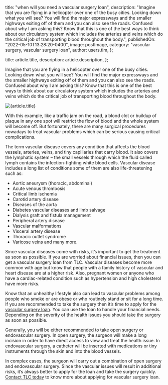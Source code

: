 
  title: "when will you need a vascular surgery loan",
  description:
    "Imagine that you are flying in a helicopter over one of the busy cities. Looking down what you will see? You will find the major expressways and the smaller highways exiting off of them and you can also see the roads. Confused about why I am asking this? Know that this is one of the best ways to think about our circulatory system which includes the arteries and veins which do the critical job of transporting blood throughout the body.",
  publishedOn: "2022-05-10T13:28:20-0400",
  image: postImage,
  category: "vascular surgery, vascular surgery loan",
  author: users.tim,
};

  title: article.title,
  description: article.description,
};


Imagine that you are flying in a helicopter over one of the busy cities. Looking down what you will see? You will find the major expressways and the smaller highways exiting off of them and you can also see the roads. Confused about why I am asking this? Know that this is one of the best ways to think about our circulatory system which includes the arteries and veins which do the critical job of transporting blood throughout the body.

<Image src={postImage} alt={article.title} />

With this example, like a traffic jam on the road, a blood clot or buildup of plaque in any one spot will restrict the flow of blood and the whole system will become off. But fortunately, there are many surgical procedures nowadays to treat vascular problems which can be serious causing critical complications.

The term vascular disease covers any condition that affects the blood vessels, arteries, veins, and tiny capillaries that carry blood. It also covers the lymphatic system – the small vessels through which the fluid called lymph contains the infection-fighting white blood cells. Vascular disease includes a long list of conditions some of them are also life-threatening such as:

- Aortic aneurysm (thoracic, abdominal)
- Acute venous thrombosis
- Critical limb ischemia
- Carotid artery disease
- Diseases of the aorta
- Diabetes vascular diseases and limb salvage
- Dialysis graft and fistula management
- Peripheral artery disease
- Vascular malformations
- Visceral artery disease
- Thoracic outlet syndrome
- Varicose veins and many more.

Since vascular diseases come with risks, it’s important to get the treatment as soon as possible. If you are worried about financial issues, then you can get a vascular surgery loan from TLC. Vascular diseases become more common with age but know that people with a family history of vascular and heart disease are at a higher risk. Also, pregnant women or anyone who have a cardiac-related condition such as hypertension and high cholesterol have more risks.

Know that an unhealthy lifestyle also can lead to vascular problems among people who smoke or are obese or who routinely stand or sit for a long time. If you are recommended to take the surgery then it’s time to apply for the [vascular surgery loan](https://medical.tlc.com.au/vascular-surgery/). You can use the loan to handle your financial needs. Depending on the severity of the health issues you should take the surgery as soon as possible.

Generally, you will be either recommended to take open surgery or endovascular surgery. In open surgery, the surgeon will make a long incision in order to have direct access to view and treat the health issue. In endovascular surgery, a catheter will be inserted with medications or tiny instruments through the skin and into the blood vessels.

In complex cases, the surgeon will carry out a combination of open surgery and endovascular surgery. Since the vascular issues will result in additional risks, it’s always better to apply for the loan and take the surgery quickly. [Contact TLC today](https://tlc.com.au/contact-us/) to know more about applying for vascular surgery loan.
